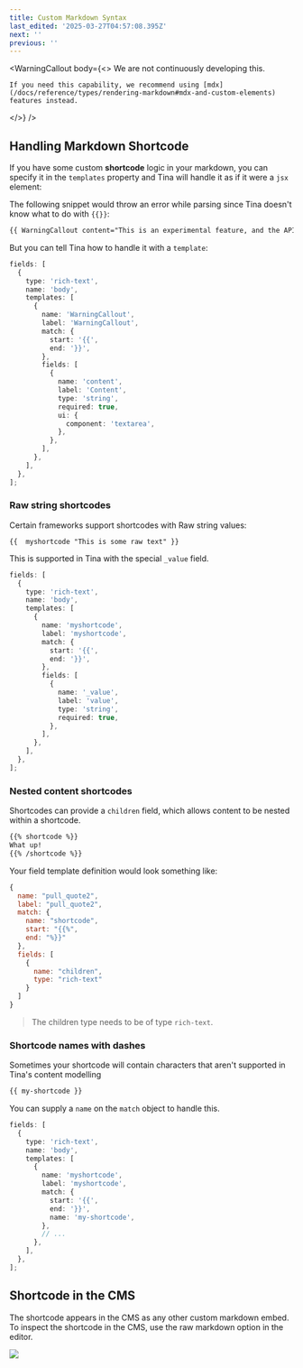 ```yaml
---
title: Custom Markdown Syntax
last_edited: '2025-03-27T04:57:08.395Z'
next: ''
previous: ''
---
```


<WarningCallout
  body={<>
    We are not continuously developing this.
    
    If you need this capability, we recommend using [mdx](/docs/reference/types/rendering-markdown#mdx-and-custom-elements) features instead.
  </>}
/>

## Handling Markdown Shortcode

If you have some custom **shortcode** logic in your markdown, you can specify it in the `templates` property and Tina will handle it as if it were a `jsx` element:

The following snippet would throw an error while parsing since Tina doesn't know what to do with `{{}}`:

```markdown
{{ WarningCallout content="This is an experimental feature, and the API is subject to change. Have any thoughts? Let us know in the chat, or through one of our [community channels](/community/)!" }}
```

But you can tell Tina how to handle it with a `template`:

```ts
fields: [
  {
    type: 'rich-text',
    name: 'body',
    templates: [
      {
        name: 'WarningCallout',
        label: 'WarningCallout',
        match: {
          start: '{{',
          end: '}}',
        },
        fields: [
          {
            name: 'content',
            label: 'Content',
            type: 'string',
            required: true,
            ui: {
              component: 'textarea',
            },
          },
        ],
      },
    ],
  },
];
```

### Raw string shortcodes

Certain frameworks support shortcodes with Raw string values:

```
{{  myshortcode "This is some raw text" }}
```

This is supported in Tina with the special `_value` field.

```ts
fields: [
  {
    type: 'rich-text',
    name: 'body',
    templates: [
      {
        name: 'myshortcode',
        label: 'myshortcode',
        match: {
          start: '{{',
          end: '}}',
        },
        fields: [
          {
            name: '_value',
            label: 'value',
            type: 'string',
            required: true,
          },
        ],
      },
    ],
  },
];
```

### Nested content shortcodes

Shortcodes can provide a `children` field, which allows content to be nested within a shortcode.

```md
{{% shortcode %}}
What up!
{{% /shortcode %}}
```

Your field template definition would look something like:

```javascript
{
  name: "pull_quote2",
  label: "pull_quote2",
  match: {
    name: "shortcode",
    start: "{{%",
    end: "%}}"
  },
  fields: [
    {
      name: "children",
      type: "rich-text"
    }
  ]
}
```

> The children type needs to be of type `rich-text`.

### Shortcode names with dashes

Sometimes your shortcode will contain characters that aren't supported in Tina's content modelling

```md
{{ my-shortcode }}
```

You can supply a `name` on the `match` object to handle this.

```ts
fields: [
  {
    type: 'rich-text',
    name: 'body',
    templates: [
      {
        name: 'myshortcode',
        label: 'myshortcode',
        match: {
          start: '{{',
          end: '}}',
          name: 'my-shortcode',
        },
        // ...
      },
    ],
  },
];
```

## Shortcode in the CMS

The shortcode appears in the CMS as any other custom markdown embed. To inspect the shortcode in the CMS, use the raw markdown option in the editor.

![](/img/docs/reference/rtf-toolbar.png)
